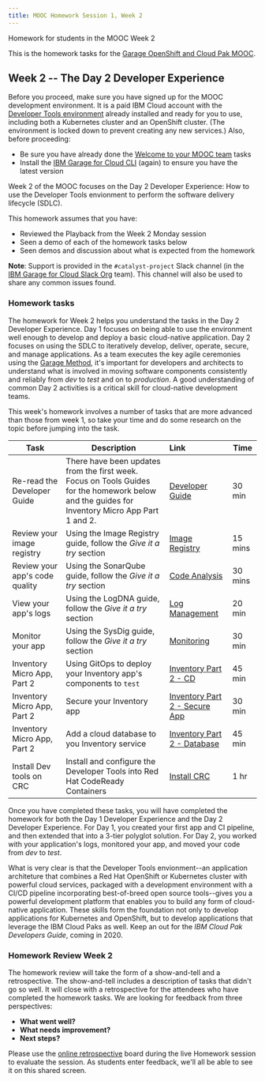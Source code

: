 ```yaml
---
title: MOOC Homework Session 1, Week 2
---
```


<PageDescription>

Homework for students in the MOOC Week 2

</PageDescription>

This is the homework tasks for the [Garage OpenShift and Cloud Pak MOOC](https://www.onlinedigitallearning.com/course/view.php?id=5631).

## Week 2 -- The Day 2 Developer Experience

<InlineNotification>

Before you proceed, make sure you have signed up for the MOOC development environment. It is a paid IBM Cloud account with the [Developer Tools environment](/overview) already installed and ready for you to use, including both a Kubernetes cluster and an OpenShift cluster. (The environment is locked down to prevent creating any new services.) Also, before proceeding:
- Be sure you have already done the [Welcome to your MOOC team](/homework/teams) tasks
- Install the [IBM Garage for Cloud CLI](/getting-started/cli) (again) to ensure you have the latest version

</InlineNotification>

Week 2 of the MOOC focuses on the Day 2 Developer Experience: How to use the Developer Tools envionment to perform the software delivery lifecycle (SDLC).

This homework assumes that you have:
 - Reviewed the Playback from the Week 2 Monday session
 - Seen a demo of each of the homework tasks below
 - Seen demos and discussion about what is expected from the homework

<InlineNotification>

**Note**: Support is provided in the `#catalyst-project` Slack channel (in the [IBM Garage for Cloud Slack Org](http://ibm-garage.slack.com) team). This channel will also be used to share any common issues found.

</InlineNotification>

### Homework tasks

The homework for Week 2 helps you understand the tasks in the Day 2 Developer Experience. Day 1 focuses on being able to use the environment well enough to develop and deploy a basic cloud-native application. Day 2 focuses on using the SDLC to iteratively develop, deliver, operate, secure, and manage applications. As a team executes the key agile ceremonies using the [Garage Method](https://www.ibm.com/garage/method/cloud/), it's important for developers and architects to understand what is involved in moving software components consistently and reliably from *dev* to *test* and on to *production*. A good understanding of common Day 2 activities is a critical skill for cloud-native development teams.

This week's homework involves a number of tasks that are more advanced than those from week 1, so take your time and do some research on the topic before jumping into the task.

| Task                            | Description         | Link        | Time    |
| --------------------------------| ------------------  |:----------- |---------|
| Re-read the Developer Guide| There have been updates from the first week. Focus on Tools Guides for the homework below and the guides for Inventory Micro App Part 1 and 2. | [Developer Guide](/overview) | 30 min |
| Review your image registry | Using the Image Registry guide, follow the _Give it a try_ section |[Image Registry](/guides/image-registry#give-it-a-try) | 15 mins |
| Review your app's code quality | Using the SonarQube guide, follow the _Give it a try_ section |[Code Analysis](/guides/code-analysis#give-it-a-try) | 30 mins |
| View your app's logs | Using the LogDNA guide, follow the _Give it a try_ section | [Log Management](/guides/log-management#give-it-a-try) | 20 min |
| Monitor your app | Using the SysDig guide, follow the _Give it a try_ section | [Monitoring](/guides/monitoring#give-it-a-try) | 30 min |
| Inventory Micro App, Part 2 | Using GitOps to deploy your Inventory app's components to `test` | [Inventory Part 2 - CD](/practical/inventory-part2#using-cd-to-deliver-to-test) | 45 min |
| Inventory Micro App, Part 2 | Secure your Inventory app | [Inventory Part 2 - Secure App](/practical/inventory-part2#securing-the-solution-with-app-id) | 30 min |
| Inventory Micro App, Part 2 | Add a cloud database to you Inventory service | [Inventory Part 2 - Database](/practical/inventory-part2#add-a-cloudant-integration-to-your-backend-service) | 45 min |
| Install Dev tools on CRC | Install and configure the Developer Tools into Red Hat CodeReady Containers | [Install CRC](/admin/installation-crc) | 1 hr |


Once you have completed these tasks, you will have completed the homework for both the Day 1 Developer Experience and the Day 2 Developer Experience. For Day 1, you created your first app and CI pipeline, and then extended that into a 3-tier polyglot solution. For Day 2, you worked with your application's logs, monitored your app, and moved your code from *dev* to *test*.

What is very clear is that the Developer Tools envionment--an application architeture that combines a Red Hat OpenShift or Kubernetes cluster with powerful cloud services, packaged with a development environment with a CI/CD pipeline incorporating best-of-breed open source tools--gives you a powerful development platform that enables you to build any form of cloud-native application. These skills form the foundation not only to develop applications for Kubernetes and OpenShift, but to develop applications that leverage the IBM Cloud Paks as well. Keep an out for the *IBM Cloud Pak Developers Guide*, coming in 2020.

### Homework Review Week 2

The homework review will take the form of a show-and-tell and a retrospective. The show-and-tell includes a description of tasks that didn't go so well. It will close with a retrospective for the attendees who have completed the homework tasks. We are looking for feedback from three perspectives:

- **What went well?**
- **What needs improvement?**
- **Next steps?**

Please use the [online retrospective](https://reetro-io.herokuapp.com/board/5dc4fca0074a5400170d9c93/5dd0c5f09e2836001750eeb3) board during the live Homework session to evaluate the session. As students enter feedback, we'll all be able to see it on this shared screen.
